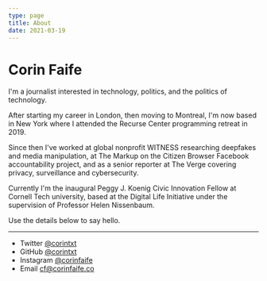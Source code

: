 ```yaml
---
type: page
title: About
date: 2021-03-19
---
```


# Corin Faife

I'm a journalist interested in technology, politics, and the politics of technology.

After starting my career in London, then moving to Montreal, I'm now based in New York where I attended the Recurse Center programming retreat in 2019.

Since then I've worked at global nonprofit WITNESS researching deepfakes and media manipulation, at The Markup on the Citizen Browser Facebook accountability project, and as a senior reporter at The Verge covering privacy, surveillance and cybersecurity.

Currently I'm the inaugural Peggy J. Koenig Civic Innovation Fellow at Cornell Tech university, based at the Digital Life Initiative under the supervision of Professor Helen Nissenbaum.

Use the details below to say hello.

---

- Twitter [@corintxt](https://twitter.com/corintxt)
- GitHub [@corintxt](https://github.com/corintxt)
- Instagram [@corinfaife](https://instagram.com/corinfaife)
- Email cf@corinfaife.co